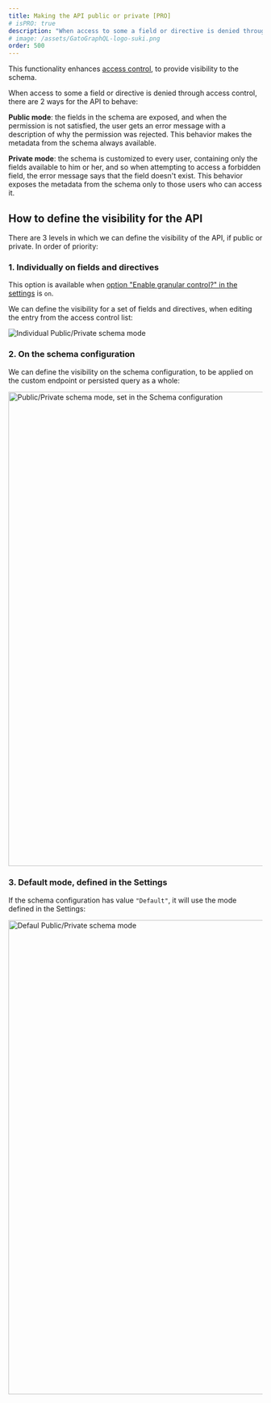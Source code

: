 ```yaml
---
title: Making the API public or private [PRO]
# isPRO: true
description: "When access to some a field or directive is denied through access control, there are two ways for the API to behave: public mode or private mode."
# image: /assets/GatoGraphQL-logo-suki.png
order: 500
---
```


This functionality enhances [access control](/guides/use/defining-access-control), to provide visibility to the schema.

When access to some a field or directive is denied through access control, there are 2 ways for the API to behave:

**Public mode**: the fields in the schema are exposed, and when the permission is not satisfied, the user gets an error message with a description of why the permission was rejected. This behavior makes the metadata from the schema always available.

**Private mode**: the schema is customized to every user, containing only the fields available to him or her, and so when attempting to access a forbidden field, the error message says that the field doesn't exist. This behavior exposes the metadata from the schema only to those users who can access it.

## How to define the visibility for the API

There are 3 levels in which we can define the visibility of the API, if public or private. In order of priority:

### 1. Individually on fields and directives

<Banner type="important">

This option is available when [option "Enable granular control?" in the settings](/guides/config/enabling-granular-public-or-private-mode) is `on`.

</Banner>

We can define the visibility for a set of fields and directives, when editing the entry from the access control list:

![Individual Public/Private schema mode](/assets/guides/upstream-pro/acl-public-private-schema-mode.png "Individual Public/Private schema mode")

### 2. On the schema configuration

We can define the visibility on the schema configuration, to be applied on the custom endpoint or persisted query as a whole:

<Image
  src="/assets/guides/upstream-pro/schema-configuration-public-private-schema-mode.png"
  width="1024"
  height="940"
  alt="Public/Private schema mode, set in the Schema configuration"
  caption="Public/Private schema mode, set in the Schema configuration"
/>

### 3. Default mode, defined in the Settings

If the schema configuration has value `"Default"`, it will use the mode defined in the Settings:

<Image
  src="/assets/guides/upstream-pro/default-public-private-schema-mode.png"
  width="1024"
  height="940"
  alt="Defaul Public/Private schema mode"
  caption="Defaul Public/Private schema mode"
/>
